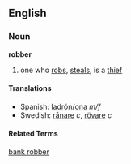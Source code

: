 ==English==
===Noun===
'''robber'''

# one who [[robs]], [[steals]], is a [[thief]]


====Translations====

*Spanish: [[ladrón/ona]] ''m/f''
*Swedish: [[rånare]] ''c'', [[rövare]] ''c''

====Related Terms====

[[bank robber]]